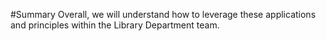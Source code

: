 #Summary
Overall, we will understand how to leverage these applications and principles within the Library Department team. 
